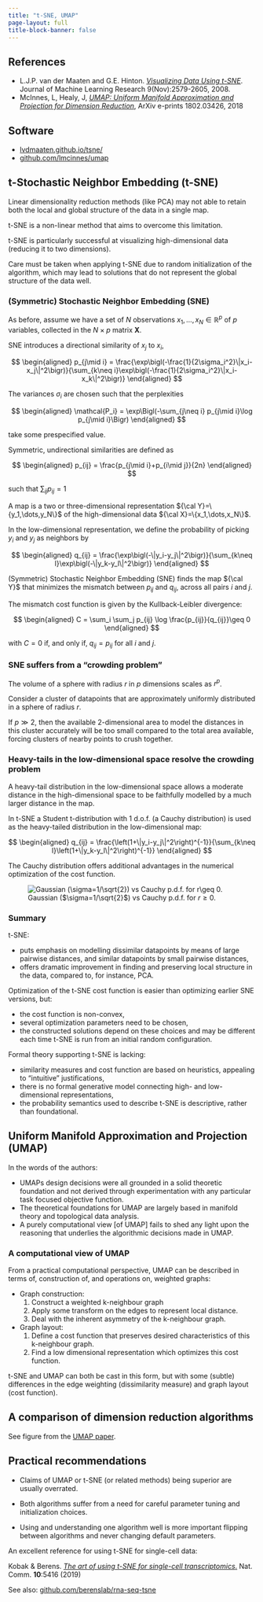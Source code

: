 ```yaml
---
title: "t-SNE, UMAP"
page-layout: full
title-block-banner: false
---
```



::: {.callout-tip}
## References

- L.J.P. van der Maaten and G.E. Hinton. [*Visualizing Data Using t-SNE*](https://www.jmlr.org/papers/volume9/vandermaaten08a/vandermaaten08a.pdf). Journal of Machine Learning Research 9(Nov):2579-2605, 2008.
- McInnes, L, Healy, J, [*UMAP: Uniform Manifold Approximation and Projection for Dimension Reduction*](https://arxiv.org/abs/1802.03426), ArXiv e-prints 1802.03426, 2018

:::

::: {.callout-tip}
## Software

- [lvdmaaten.github.io/tsne/](https://lvdmaaten.github.io/tsne/)
- [github.com/lmcinnes/umap](https://github.com/lmcinnes/umap)

:::


 


## t-Stochastic Neighbor Embedding (t-SNE)

Linear dimensionality reduction methods (like PCA) may not able to retain both the local and global structure of the data in a single map.

t-SNE is a non-linear method that aims to overcome this limitation.

t-SNE is particularly successful at visualizing high-dimensional data (reducing it to two dimensions).

Care must be taken when applying t-SNE due to random initialization of the algorithm, which may lead to solutions that do not represent the global structure of the data well.

### (Symmetric) Stochastic Neighbor Embedding (SNE)

As before, assume we have a set of $N$ observations $x_1,\dots,x_N\in \mathbb{R}^p$ of $p$ variables, collected in the $N\times p$ matrix $\mathbf{X}$.

SNE introduces a directional similarity of $x_j$ to $x_i$,

$$
\begin{aligned}
    p_{j\mid i} = \frac{\exp\bigl(-\frac{1}{2\sigma_i^2}\|x_i-x_j\|^2\bigr)}{\sum_{k\neq i}\exp\bigl(-\frac{1}{2\sigma_i^2}\|x_i-x_k\|^2\bigr)}
\end{aligned}
$$

The variances $\sigma_i$ are chosen such that the perplexities
    
$$
\begin{aligned}
    \mathcal{P_i} = \exp\Bigl(-\sum_{j\neq i} p_{j\mid i}\log p_{j\mid i}\Bigr)
\end{aligned}
$$ 

take some prespecified value.

Symmetric, undirectional similarities are defined as

$$
\begin{aligned}
    p_{ij} = \frac{p_{j\mid i}+p_{i\mid j}}{2n}
\end{aligned}
$$ 

such that $\sum_{ij}p_{ij}=1$

A map is a two or three-dimensional representation ${\cal Y}=\{y_1,\dots,y_N\}$ of the high-dimensional data ${\cal X}=\{x_1,\dots,x_N\}$.

In the low-dimensional representation, we define the probability of picking $y_i$ and $y_j$ as neighbors by 

$$
\begin{aligned}
    q_{ij} = \frac{\exp\bigl(-\|y_i-y_j\|^2\bigr)}{\sum_{k\neq l}\exp\bigl(-\|y_k-y_l\|^2\bigr)}
\end{aligned}
$$

(Symmetric) Stochastic Neighbor Embedding (SNE) finds the map ${\cal Y}$ that minimizes the mismatch between $p_{ij}$ and $q_{ij}$, across all pairs $i$ and $j$.

The mismatch cost function is given by the Kullback-Leibler divergence: 

$$
\begin{aligned}
    C = \sum_i \sum_j p_{ij} \log \frac{p_{ij}}{q_{ij}}\geq 0
\end{aligned}
$$ 

with $C=0$ if, and only if, $q_{ij}=p_{ij}$ for all $i$ and $j$.

### SNE suffers from a "crowding problem"

The volume of a sphere with radius $r$ in $p$ dimensions scales as $r^p$.

Consider a cluster of datapoints that are approximately uniformly distributed in a sphere of radius $r$.

If $p\gg 2$, then the available 2-dimensional area to model the distances in this cluster accurately will be too small compared to the total area available, forcing clusters of nearby points to crush together.

### Heavy-tails in the low-dimensional space resolve the crowding problem

A heavy-tail distribution in the low-dimensional space allows a moderate distance in the high-dimensional space to be faithfully modelled by a much larger distance in the map.

In t-SNE a Student t-distribution with 1 d.o.f. (a Cauchy distribution) is used as the heavy-tailed distribution in the low-dimensional map: 

$$
\begin{aligned}
    q_{ij} = \frac{\left(1+\|y_i-y_j\|^2\right)^{-1}}{\sum_{k\neq l}\left(1+\|y_k-y_l\|^2\right)^{-1}}
\end{aligned}
$$

The Cauchy distribution offers additional advantages in the numerical optimization of the cost function.

![Gaussian ($\sigma=1/\sqrt{2}$) vs Cauchy p.d.f. for $r\geq 0$.](tSNE-gauss-cauchy.png)



### Summary

t-SNE:

- puts emphasis on modelling dissimilar datapoints by means of large pairwise distances, and similar datapoints by small pairwise distances,
- offers dramatic improvement in finding and preserving local structure in the data, compared to, for instance, PCA.

Optimization of the t-SNE cost function is easier than optimizing
earlier SNE versions, but:

- the cost function is non-convex,
- several optimization parameters need to be chosen,
- the constructed solutions depend on these choices and may be different each time t-SNE is run from an initial random configuration.

Formal theory supporting t-SNE is lacking:

- similarity measures and cost function are based on heuristics, appealing to "intuitive" justifications,
- there is no formal generative model connecting high- and low-dimensional representations,
- the probability semantics used to describe t-SNE is descriptive, rather than foundational.

## Uniform Manifold Approximation and Projection (UMAP)

In the words of the authors:

- UMAPs design decisions were all grounded in a solid theoretic foundation and not derived through experimentation with any particular task focused objective function.
- The theoretical foundations for UMAP are largely based in manifold theory and topological data analysis.
- A purely computational view \[of UMAP\] fails to shed any light upon the reasoning that underlies the algorithmic decisions made in UMAP.

### A computational view of UMAP

From a practical computational perspective, UMAP can be described in
terms of, construction of, and operations on, weighted graphs:

-   Graph construction:
    1.  Construct a weighted k-neighbour graph
    2.  Apply some transform on the edges to represent local distance.
    3.  Deal with the inherent asymmetry of the k-neighbour graph.\

-   Graph layout:
    1.  Define a cost function that preserves desired characteristics of   this k-neighbour graph.
    2.  Find a low dimensional representation which optimizes this cost function.

t-SNE and UMAP can both be cast in this form, but with some (subtle)
differences in the edge weighting (dissimilarity measure) and graph
layout (cost function).

## A comparison of dimension reduction algorithms


See figure from the [UMAP paper](https://arxiv.org/abs/1802.03426).



## Practical recommendations

- Claims of UMAP or t-SNE (or related methods) being superior are usually overrated.

- Both algorithms suffer from a need for careful parameter tuning and initialization choices.

- Using and understanding one algorithm well is more important flipping between algorithms and never changing default parameters.

An excellent reference for using t-SNE for single-cell data:

Kobak & Berens. [*The art of using t-SNE for single-cell transcriptomics*.](https://doi.org/10.1038/s41467-019-13056-x) Nat. Comm. **10**:5416 (2019)

See also: [github.com/berenslab/rna-seq-tsne](https://github.com/berenslab/rna-seq-tsne)